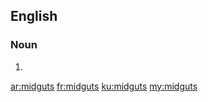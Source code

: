 ==English==

===Noun===
{{head|en|plural}}

# {{plural of|midgut|lang=en|nocat=1}}

[[ar:midguts]]
[[fr:midguts]]
[[ku:midguts]]
[[my:midguts]]